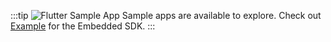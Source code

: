 :::tip ![Flutter](./../svg/logo-flutter.svg) Sample App
Sample apps are available to explore. Check out [Example](https://github.com/gobeyondidentity/bi-sdk-flutter/tree/main/example) for the Embedded SDK.
:::
